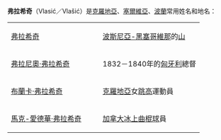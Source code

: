 '''弗拉希奇'''（Vlasić／Vlašić）是[[克羅地亞|克羅地亞]]、[[塞爾維亞|塞爾維亞]]、[[波蘭|波蘭]]常用姓名和地名：
{|
|-
|[[弗拉希奇_(山)|弗拉希奇]]||　||[[波斯尼亞-黑塞哥維那|波斯尼亞-黑塞哥維那]]的[[山|山]]
|-
|[[弗拉尼奧·弗拉希奇|弗拉尼奧·弗拉希奇]]||　||1832－1840年的[[匈牙利|匈牙利]]總督
|-
|[[布蘭卡·弗拉希奇|布蘭卡·弗拉希奇]]||　||[[克羅地亞|克羅地亞]]女[[跳高|跳高]]運動員
|-
|[[馬克-愛德華·弗拉希奇|馬克-愛德華·弗拉希奇]]||　||[[加拿大|加拿大]][[冰上曲棍球|冰上曲棍球]]員
|}
{{disambig|cat=四字消歧義}}